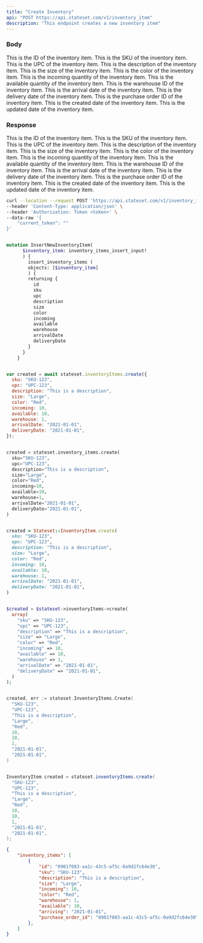 ```yaml
---
title: "Create Inventory"
api: "POST https://api.stateset.com/v1/inventory_item"
description: "This endpoint creates a new inventory item"
---
```


### Body

<ParamField body="id" type="string">
  This is the ID of the inventory item.
</ParamField>

<ParamField body="sku" type="string">
  This is the SKU of the inventory item.
</ParamField>

<ParamField body="upc" type="string">
  This is the UPC of the inventory item.
</ParamField>

<ParamField body="description" type="string">
  This is the description of the inventory item.
</ParamField>

<ParamField body="size" type="string">
  This is the size of the inventory item.
</ParamField>

<ParamField body="color" type="string">
  This is the color of the inventory item.
</ParamField>

<ParamField body="incoming" type="number">
  This is the incoming quantity of the inventory item.
</ParamField>

<ParamField body="available" type="number">
  This is the available quantity of the inventory item.
</ParamField>

<ParamField body="warehouse" type="number">
  This is the warehouse ID of the inventory item.
</ParamField>

<ParamField body="arrivalDate" type="string">
  This is the arrival date of the inventory item.
</ParamField>

<ParamField body="deliveryDate" type="string">
  This is the delivery date of the inventory item.
</ParamField>

<ParamField body="purchase_order_id" type="string">
  This is the purchase order ID of the inventory item.
</ParamField>

<ParamField body="created_at" type="string">
  This is the created date of the inventory item.
</ParamField>

<ParamField body="updated_at" type="string">
  This is the updated date of the inventory item.
</ParamField>


### Response

<ResponseField name="id" type="string">
  This is the ID of the inventory item.
</ResponseField>

<ResponseField name="sku" type="string">
  This is the SKU of the inventory item.
</ResponseField>

<ResponseField name="upc" type="string">
  This is the UPC of the inventory item.
</ResponseField>

<ResponseField name="description" type="string">
  This is the description of the inventory item.
</ResponseField>

<ResponseField name="size" type="string">
  This is the size of the inventory item.
</ResponseField>

<ResponseField name="color" type="string">
  This is the color of the inventory item.
</ResponseField>

<ResponseField name="incoming" type="number">
  This is the incoming quantity of the inventory item.
</ResponseField>

<ResponseField name="available" type="number">
  This is the available quantity of the inventory item.
</ResponseField>

<ResponseField name="warehouse" type="number">
  This is the warehouse ID of the inventory item.
</ResponseField>

<ResponseField name="arrivalDate" type="string">
  This is the arrival date of the inventory item.
</ResponseField>

<ResponseField name="deliveryDate" type="string">
  This is the delivery date of the inventory item.
</ResponseField>

<ResponseField name="purchase_order_id" type="string">
  This is the purchase order ID of the inventory item.
</ResponseField>

<ResponseField name="created_at" type="string">
  This is the created date of the inventory item.
</ResponseField>

<ResponseField name="updated_at" type="string">
  This is the updated date of the inventory item.
</ResponseField>


<RequestExample>

```bash cURL
curl --location --request POST 'https://api.stateset.com/v1/inventory_items' \
--header 'Content-Type: application/json' \
--header 'Authorization: Token <token>' \
--data-raw '{
    "current_token": ""
}'
```

```graphQL GraphQL

mutation InsertNewInventoryItem(
      $inventory_item: inventory_items_insert_input!
      ) {
        insert_inventory_items (
        objects: [$inventory_item]
        ) {    
        returning {
          id
          sku
          upc
          description
          size
          color
          incoming
          available
          warehouse
          arrivalDate
          deliveryDate
        }
      }
    }

```

```javascript Node.js

var created = await stateset.inventoryItems.create({
  sku: "SKU-123",
  upc: "UPC-123",
  description: "This is a description",
  size: "Large",
  color: "Red",
  incoming: 10,
  available: 10,
  warehouse: 1,
  arrivalDate: "2021-01-01",
  deliveryDate: "2021-01-01",
});

```

```python Python

created = stateset.inventory_items.create(
  sku="SKU-123",
  upc="UPC-123",
  description="This is a description",
  size="Large",
  color="Red",
  incoming=10,
  available=10,
  warehouse=1,
  arrivalDate="2021-01-01",
  deliveryDate="2021-01-01",
)

```

```ruby Ruby

created = Stateset::InventoryItem.create(
  sku: "SKU-123",
  upc: "UPC-123",
  description: "This is a description",
  size: "Large",
  color: "Red",
  incoming: 10,
  available: 10,
  warehouse: 1,
  arrivalDate: "2021-01-01",
  deliveryDate: "2021-01-01",
)

```

```php PHP

$created = $stateset->inventoryItems->create(
  array(
    "sku" => "SKU-123",
    "upc" => "UPC-123",
    "description" => "This is a description",
    "size" => "Large",
    "color" => "Red",
    "incoming" => 10,
    "available" => 10,
    "warehouse" => 1,
    "arrivalDate" => "2021-01-01",
    "deliveryDate" => "2021-01-01",
  )
);

```

```go Go

created, err := stateset.InventoryItems.Create(
  "SKU-123",
  "UPC-123",
  "This is a description",
  "Large",
  "Red",
  10,
  10,
  1,
  "2021-01-01",
  "2021-01-01",
)

```

```java Java

InventoryItem created = stateset.inventoryItems.create(
  "SKU-123",
  "UPC-123",
  "This is a description",
  "Large",
  "Red",
  10,
  10,
  1,
  "2021-01-01",
  "2021-01-01",
);

```

</RequestExample>

<ResponseExample>

```json Response
{
    "inventory_items": [
        {
            "id": "0901f083-aa1c-43c5-af5c-0a9d2fc64e30",
            "sku": "SKU-123",
            "description": "This is a description",
            "size": "Large",
            "incoming": 10,
            "color": "Red",
            "warehouse": 1,
            "available": 10,
            "arriving": "2021-01-01",
            "purchase_order_id": "0901f083-aa1c-43c5-af5c-0a9d2fc64e30"
        },
    ]
}  
```

</ResponseExample>
